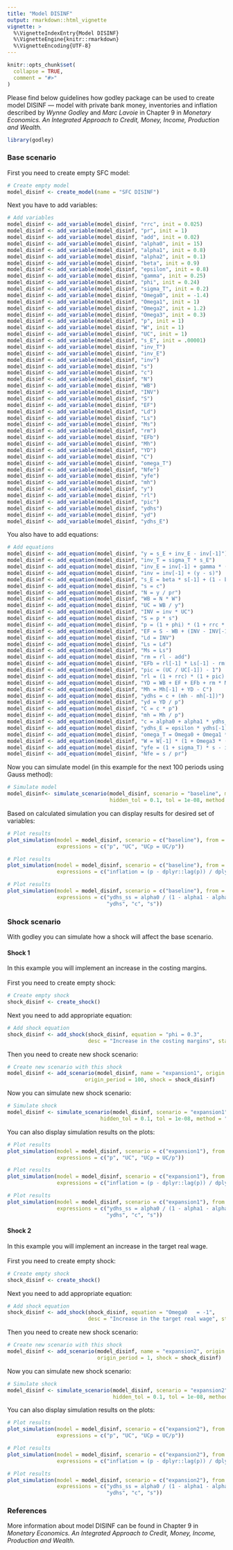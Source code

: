 ```yaml
---
title: "Model DISINF"
output: rmarkdown::html_vignette
vignette: >
  %\VignetteIndexEntry{Model DISINF}
  %\VignetteEngine{knitr::rmarkdown}
  %\VignetteEncoding{UTF-8}
---
```


```r
knitr::opts_chunk$set(
  collapse = TRUE,
  comment = "#>"
)
```

Please find below guidelines how godley package can be used to create model DISINF — model with private bank money, inventories and inflation described by *Wynne Godley* and *Marc Lavoie* in Chapter 9 in *Monetary Economics. An Integrated Approach to Credit, Money, Income, Production and Wealth.*

```r
library(godley)
```

### Base scenario
First you need to create empty SFC model:
```r
# Create empty model
model_disinf <- create_model(name = "SFC DISINF")
```

Next you have to add variables:
```r
# Add variables
model_disinf <- add_variable(model_disinf, "rrc", init = 0.025)
model_disinf <- add_variable(model_disinf, "pr", init = 1)
model_disinf <- add_variable(model_disinf, "add", init = 0.02)
model_disinf <- add_variable(model_disinf, "alpha0", init = 15)
model_disinf <- add_variable(model_disinf, "alpha1", init = 0.8)
model_disinf <- add_variable(model_disinf, "alpha2", init = 0.1)
model_disinf <- add_variable(model_disinf, "beta", init = 0.9)
model_disinf <- add_variable(model_disinf, "epsilon", init = 0.8)
model_disinf <- add_variable(model_disinf, "gamma", init = 0.25)
model_disinf <- add_variable(model_disinf, "phi", init = 0.24)
model_disinf <- add_variable(model_disinf, "sigma_T", init = 0.2)
model_disinf <- add_variable(model_disinf, "Omega0", init = -1.4)
model_disinf <- add_variable(model_disinf, "Omega1", init = 1)
model_disinf <- add_variable(model_disinf, "Omega2", init = 1.2)
model_disinf <- add_variable(model_disinf, "Omega3", init = 0.3)
model_disinf <- add_variable(model_disinf, "p", init = 1)
model_disinf <- add_variable(model_disinf, "W", init = 1)
model_disinf <- add_variable(model_disinf, "UC", init = 1)
model_disinf <- add_variable(model_disinf, "s_E", init = .00001)
model_disinf <- add_variable(model_disinf, "inv_T")
model_disinf <- add_variable(model_disinf, "inv_E")
model_disinf <- add_variable(model_disinf, "inv")
model_disinf <- add_variable(model_disinf, "s")
model_disinf <- add_variable(model_disinf, "c")
model_disinf <- add_variable(model_disinf, "N")
model_disinf <- add_variable(model_disinf, "WB")
model_disinf <- add_variable(model_disinf, "INV")
model_disinf <- add_variable(model_disinf, "S")
model_disinf <- add_variable(model_disinf, "EF")
model_disinf <- add_variable(model_disinf, "Ld")
model_disinf <- add_variable(model_disinf, "Ls")
model_disinf <- add_variable(model_disinf, "Ms")
model_disinf <- add_variable(model_disinf, "rm")
model_disinf <- add_variable(model_disinf, "EFb")
model_disinf <- add_variable(model_disinf, "Mh")
model_disinf <- add_variable(model_disinf, "YD")
model_disinf <- add_variable(model_disinf, "C")
model_disinf <- add_variable(model_disinf, "omega_T")
model_disinf <- add_variable(model_disinf, "Nfe")
model_disinf <- add_variable(model_disinf, "yfe")
model_disinf <- add_variable(model_disinf, "mh")
model_disinf <- add_variable(model_disinf, "y")
model_disinf <- add_variable(model_disinf, "rl")
model_disinf <- add_variable(model_disinf, "pic")
model_disinf <- add_variable(model_disinf, "ydhs")
model_disinf <- add_variable(model_disinf, "yd")
model_disinf <- add_variable(model_disinf, "ydhs_E")
```

You also have to add equations:
```r
# Add equations
model_disinf <- add_equation(model_disinf, "y = s_E + inv_E - inv[-1]")
model_disinf <- add_equation(model_disinf, "inv_T = sigma_T * s_E")
model_disinf <- add_equation(model_disinf, "inv_E = inv[-1] + gamma * (inv_T - inv[-1])")
model_disinf <- add_equation(model_disinf, "inv = inv[-1] + (y - s)")
model_disinf <- add_equation(model_disinf, "s_E = beta * s[-1] + (1 - beta) * s_E[-1]")
model_disinf <- add_equation(model_disinf, "s = c")
model_disinf <- add_equation(model_disinf, "N = y / pr")
model_disinf <- add_equation(model_disinf, "WB = N * W")
model_disinf <- add_equation(model_disinf, "UC = WB / y")
model_disinf <- add_equation(model_disinf, "INV = inv * UC")
model_disinf <- add_equation(model_disinf, "S = p * s")
model_disinf <- add_equation(model_disinf, "p = (1 + phi) * (1 + rrc * sigma_T) * UC")
model_disinf <- add_equation(model_disinf, "EF = S - WB + (INV - INV[-1]) - rl * INV[-1]")
model_disinf <- add_equation(model_disinf, "Ld = INV")
model_disinf <- add_equation(model_disinf, "Ls = Ld")
model_disinf <- add_equation(model_disinf, "Ms = Ls")
model_disinf <- add_equation(model_disinf, "rm = rl - add")
model_disinf <- add_equation(model_disinf, "EFb = rl[-1] * Ls[-1] - rm[-1] * Mh[-1]")
model_disinf <- add_equation(model_disinf, "pic = (UC / UC[-1]) - 1")
model_disinf <- add_equation(model_disinf, "rl = (1 + rrc) * (1 + pic) - 1")
model_disinf <- add_equation(model_disinf, "YD = WB + EF + EFb + rm * Mh[-1]")
model_disinf <- add_equation(model_disinf, "Mh = Mh[-1] + YD - C")
model_disinf <- add_equation(model_disinf, "ydhs = c + (mh - mh[-1])")
model_disinf <- add_equation(model_disinf, "yd = YD / p")
model_disinf <- add_equation(model_disinf, "C = c * p")
model_disinf <- add_equation(model_disinf, "mh = Mh / p")
model_disinf <- add_equation(model_disinf, "c = alpha0 + alpha1 * ydhs_E + alpha2 * mh[-1]")
model_disinf <- add_equation(model_disinf, "ydhs_E = epsilon * ydhs[-1] + (1 - epsilon) * ydhs_E[-1]")
model_disinf <- add_equation(model_disinf, "omega_T = Omega0 + Omega1 * pr + Omega2 * (N / Nfe)")
model_disinf <- add_equation(model_disinf, "W = W[-1] * (1 + Omega3 * (omega_T[-1] - (W[-1]/p[-1])))")
model_disinf <- add_equation(model_disinf, "yfe = (1 + sigma_T) * s - inv[-1]")
model_disinf <- add_equation(model_disinf, "Nfe = s / pr")
```

Now you can simulate model (in this example for the next 100 periods using Gauss method):
```r
# Simulate model
model_disinf<- simulate_scenario(model_disinf, scenario = "baseline", max_iter = 350, periods = 100, 
                                 hidden_tol = 0.1, tol = 1e-08, method = "Gauss")
```

Based on calculated simulation you can display results for desired set of variables:
```r
# Plot results
plot_simulation(model = model_disinf, scenario = c("baseline"), from = 1, to = 50, 
                expressions = c("p", "UC", "UCp = UC/p"))
```

```r
# Plot results
plot_simulation(model = model_disinf, scenario = c("baseline"), from = 1, to = 50, 
                expressions = c("inflation = (p - dplyr::lag(p)) / dplyr::lag(p)"))
```

```r
# Plot results
plot_simulation(model = model_disinf, scenario = c("baseline"), from = 1, to = 50, 
                expressions = c("ydhs_ss = alpha0 / (1 - alpha1 - alpha2*sigma_T * (UC/p))", 
                                "ydhs", "c", "s"))
```

### Shock scenario
With godley you can simulate how a shock will affect the base scenario. 

#### Shock 1
In this example you will implement an increase in the costing margins. \
\
First you need to create empty shock:
```r
# Create empty shock
shock_disinf <- create_shock()
```

Next you need to add appropriate equation:
```r
# Add shock equation
shock_disinf <- add_shock(shock_disinf, equation = "phi = 0.3", 
                          desc = "Increase in the costing margins", start = 5, end = 50)
```

Then you need to create new shock scenario:
```r
# Create new scenario with this shock
model_disinf <- add_scenario(model_disinf, name = "expansion1", origin = "baseline", 
                         origin_period = 100, shock = shock_disinf)
```

Now you can simulate new shock scenario:
```r
# Simulate shock
model_disinf <- simulate_scenario(model_disinf, scenario = "expansion1", max_iter = 350, periods = 100, 
                              hidden_tol = 0.1, tol = 1e-08, method = "Gauss")
```

You can also display simulation results on the plots:
```r
# Plot results
plot_simulation(model = model_disinf, scenario = c("expansion1"), from = 1, to = 50, 
                expressions = c("p", "UC", "UCp = UC/p"))
```

```r
# Plot results
plot_simulation(model = model_disinf, scenario = c("expansion1"), from = 1, to = 50, 
                expressions = c("inflation = (p - dplyr::lag(p)) / dplyr::lag(p)"))
```

```r
# Plot results
plot_simulation(model = model_disinf, scenario = c("expansion1"), from = 1, to = 50, 
                expressions = c("ydhs_ss = alpha0 / (1 - alpha1 - alpha2*sigma_T * (UC/p))", 
                                "ydhs", "c", "s"))
```

#### Shock 2
In this example you will implement an increase in the target real wage. \
\
First you need to create empty shock:
```r
# Create empty shock
shock_disinf <- create_shock()
```

Next you need to add appropriate equation:
```r
# Add shock equation
shock_disinf <- add_shock(shock_disinf, equation = "Omega0   = -1", 
                          desc = "Increase in the target real wage", start = 5, end = 100)
```

Then you need to create new shock scenario:
```r
# Create new scenario with this shock
model_disinf <- add_scenario(model_disinf, name = "expansion2", origin = "baseline", 
                             origin_period = 1, shock = shock_disinf)
```

Now you can simulate new shock scenario:
```r
# Simulate shock
model_disinf <- simulate_scenario(model_disinf, scenario = "expansion2", max_iter = 350, periods = 100, 
                                  hidden_tol = 0.1, tol = 1e-08, method = "Gauss")
```

You can also display simulation results on the plots:
```r
# Plot results
plot_simulation(model = model_disinf, scenario = c("expansion2"), from = 1, to = 50, 
                expressions = c("p", "UC", "UCp = UC/p"))
```

```r
# Plot results
plot_simulation(model = model_disinf, scenario = c("expansion2"), from = 1, to = 50, 
                expressions = c("inflation = (p - dplyr::lag(p)) / dplyr::lag(p)"))
```

```r
# Plot results
plot_simulation(model = model_disinf, scenario = c("expansion2"), from = 1, to = 50, 
                expressions = c("ydhs_ss = alpha0 / (1 - alpha1 - alpha2*sigma_T * (UC/p))", 
                                "ydhs", "c", "s"))
```

### References
More information about model DISINF can be found in Chapter 9 in *Monetary Economics. An Integrated Approach to Credit, Money, Income, Production and Wealth.*